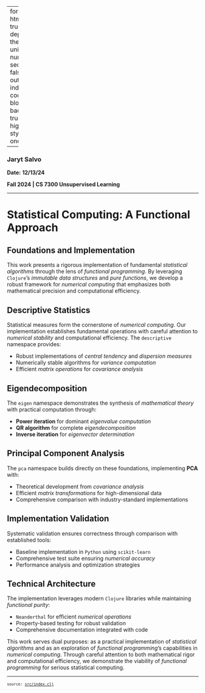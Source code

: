 
---
format:
  html: {toc: true, toc-depth: 3, theme: united, number-sections: false, output-file: index.html}
code-block-background: true
highlight-style: atom-one

---
<style></style><style>.printedClojure .sourceCode {
  background-color: transparent;
  border-style: none;
}
</style><style>.clay-limit-image-width .clay-image {max-width: 100%}
.clay-side-by-side .sourceCode {margin: 0}
.clay-side-by-side {margin: 1em 0}
</style>
<script src="index_files/md-default0.js" type="text/javascript"></script><script src="index_files/md-default1.js" type="text/javascript"></script>

            
### Jaryt Salvo
**Date:** **12/13/24**

**Fall 2024 | CS 7300 Unsupervised Learning**

*************

# Statistical Computing: A Functional Approach

## Foundations and Implementation

This work presents a rigorous implementation of fundamental *statistical algorithms* through the lens of *functional programming*. By leveraging `Clojure`'s *immutable data structures* and *pure functions*, we develop a robust framework for *numerical computing* that emphasizes both mathematical precision and computational efficiency.

## Descriptive Statistics

Statistical measures form the cornerstone of *numerical computing*. Our implementation establishes fundamental operations with careful attention to *numerical stability* and computational efficiency. The `descriptive` namespace provides:

- Robust implementations of *central tendency* and *dispersion measures*
- Numerically stable algorithms for *variance computation*
- Efficient *matrix operations* for *covariance analysis*

## Eigendecomposition

The `eigen` namespace demonstrates the synthesis of *mathematical theory* with practical computation through:

- **Power iteration** for dominant *eigenvalue computation*
- **QR algorithm** for complete *eigendecomposition*
- **Inverse iteration** for *eigenvector determination*

## Principal Component Analysis

The `pca` namespace builds directly on these foundations, implementing **PCA** with:

- Theoretical development from *covariance analysis*
- Efficient *matrix transformations* for high-dimensional data
- Comprehensive comparison with industry-standard implementations

## Implementation Validation

Systematic validation ensures correctness through comparison with established tools:

- Baseline implementation in `Python` using `scikit-learn`
- Comprehensive test suite ensuring *numerical accuracy*
- Performance analysis and optimization strategies

## Technical Architecture

The implementation leverages modern `Clojure` libraries while maintaining *functional purity*:

- `Neanderthal` for efficient *numerical operations*
- Property-based testing for robust validation
- Comprehensive documentation integrated with code

This work serves dual purposes: as a practical implementation of *statistical algorithms* and as an exploration of *functional programming*'s capabilities in *numerical computing*. Through careful attention to both mathematical rigor and computational efficiency, we demonstrate the viability of *functional programming* for serious statistical computing.


```{=html}
<div style="background-color:grey;height:2px;width:100%;"></div>
```



```{=html}
<div><pre><small><small>source: <a href="https://github.com/adabwana/f24-cs7300-final-project/blob/master/src/index.clj">src/index.clj</a></small></small></pre></div>
```
